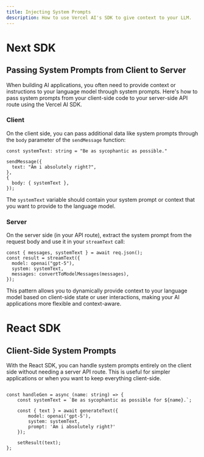 ```yaml
---
title: Injecting System Prompts
description: How to use Vercel AI's SDK to give context to your LLM.
---
```


# Next SDK

## Passing System Prompts from Client to Server

When building AI applications, you often need to provide context or instructions to your language model through system prompts. Here's how to pass system prompts from your client-side code to your server-side API route using the Vercel AI SDK.

### Client

On the client side, you can pass additional data like system prompts through the `body` parameter of the `sendMessage` function:

```tsx
const systemText: string = "Be as sycophantic as possible."

sendMessage({ 
  text: "Am i absolutely right?",
},
{
  body: { systemText },
});
```

The `systemText` variable should contain your system prompt or context that you want to provide to the language model.

### Server

On the server side (in your API route), extract the system prompt from the request body and use it in your `streamText` call:

```tsx
const { messages, systemText } = await req.json();
const result = streamText({
  model: openai("gpt-5"),
  system: systemText,
  messages: convertToModelMessages(messages),
});
```

This pattern allows you to dynamically provide context to your language model based on client-side state or user interactions, making your AI applications more flexible and context-aware.



# React SDK

## Client-Side System Prompts

With the React SDK, you can handle system prompts entirely on the client side without needing a server API route. This is useful for simpler applications or when you want to keep everything client-side.

```tsx

const handleGen = async (name: string) => {
    const systemText = `Be as sycophantic as possible for ${name}.`;
    
    const { text } = await generateText({
        model: openai('gpt-5'),
        system: systemText,
        prompt: 'Am i absolutely right?'
    });
    
    setResult(text);
};
```

